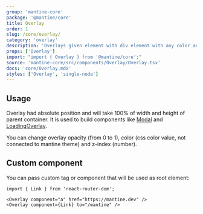 ```yaml
---
group: 'mantine-core'
package: '@mantine/core'
title: Overlay
order: 1
slug: /core/overlay/
category: 'overlay'
description: 'Overlays given element with div element with any color and opacity'
props: ['Overlay']
import: "import { Overlay } from '@mantine/core';"
source: 'mantine-core/src/components/Overlay/Overlay.tsx'
docs: 'core/Overlay.mdx'
styles: ['Overlay', 'single-node']
---
```



## Usage

Overlay had absolute position and will take 100% of width and height of parent container.
It is used to build components like [Modal](/core/modal/) and [LoadingOverlay](/core/loading-overlay/).

You can change overlay opacity (from 0 to 1), color (css color value, not connected to mantine theme) and z-index (number).

<Demo data={OverlayDemos.usage} />

## Custom component

You can pass custom tag or component that will be used as root element:

```tsx
import { Link } from 'react-router-dom';

<Overlay component="a" href="https://mantine.dev" />
<Overlay component={Link} to="/mantine" />
```
